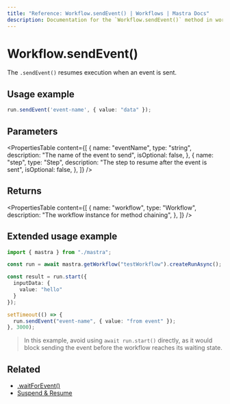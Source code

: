 ```yaml
---
title: "Reference: Workflow.sendEvent() | Workflows | Mastra Docs"
description: Documentation for the `Workflow.sendEvent()` method in workflows, which resumes execution when an event is sent.
---
```


# Workflow.sendEvent()

The `.sendEvent()` resumes execution when an event is sent.

## Usage example

```typescript copy
run.sendEvent('event-name', { value: "data" });
```

## Parameters

<PropertiesTable
  content={[
    {
      name: "eventName",
      type: "string",
      description: "The name of the event to send",
      isOptional: false,
    },
    {
      name: "step",
      type: "Step",
      description: "The step to resume after the event is sent",
      isOptional: false,
    },
  ]}
/>

## Returns

<PropertiesTable
  content={[
    {
      name: "workflow",
      type: "Workflow",
      description: "The workflow instance for method chaining",
    },
  ]}
/>

## Extended usage example

```typescript showLineNumbers copy
import { mastra } from "./mastra";

const run = await mastra.getWorkflow("testWorkflow").createRunAsync();

const result = run.start({
  inputData: {
    value: "hello"
  }
});

setTimeout(() => {
  run.sendEvent("event-name", { value: "from event" });
}, 3000);
```

> In this example, avoid using `await run.start()` directly, as it would block sending the event before the workflow reaches its waiting state.

## Related

- [.waitForEvent()](./waitForEvent)
- [Suspend & Resume](/docs/workflows/suspend-and-resume#sleep--events)
